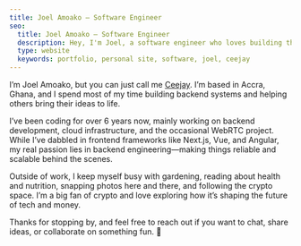 ```yaml
---
title: Joel Amoako — Software Engineer
seo:
  title: Joel Amoako — Software Engineer
  description: Hey, I'm Joel, a software engineer who loves building things for the web
  type: website
  keywords: portfolio, personal site, software, joel, ceejay
---
```


I’m Joel Amoako, but you can just call me <u>Ceejay</u>. I’m based in Accra, Ghana, and I spend most of my time building backend systems and helping others bring their ideas to life.

I’ve been coding for over 6 years now, mainly working on backend development, cloud infrastructure, and the occasional WebRTC project. While I’ve dabbled in frontend frameworks like Next.js, Vue, and Angular, my real passion lies in backend engineering—making things reliable and scalable behind the scenes.

Outside of work, I keep myself busy with gardening, reading about health and nutrition, snapping photos here and there, and following the crypto space. I’m a big fan of crypto and love exploring how it’s shaping the future of tech and money.

Thanks for stopping by, and feel free to reach out if you want to chat, share ideas, or collaborate on something fun. 🩶